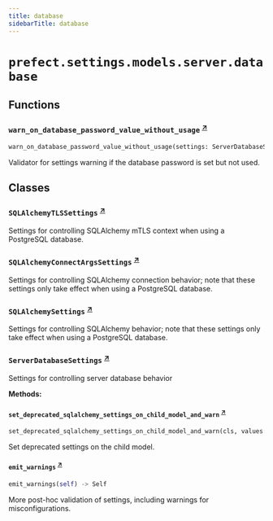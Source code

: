 ```yaml
---
title: database
sidebarTitle: database
---
```


# `prefect.settings.models.server.database`

## Functions

### `warn_on_database_password_value_without_usage` <sup><a href="https://github.com/PrefectHQ/prefect/blob/main/src/prefect/settings/models/server/database.py#L324" target="_blank">↗</a></sup>

```python
warn_on_database_password_value_without_usage(settings: ServerDatabaseSettings) -> None
```


Validator for settings warning if the database password is set but not used.


## Classes

### `SQLAlchemyTLSSettings` <sup><a href="https://github.com/PrefectHQ/prefect/blob/main/src/prefect/settings/models/server/database.py#L18" target="_blank">↗</a></sup>


Settings for controlling SQLAlchemy mTLS context when
using a PostgreSQL database.


### `SQLAlchemyConnectArgsSettings` <sup><a href="https://github.com/PrefectHQ/prefect/blob/main/src/prefect/settings/models/server/database.py#L54" target="_blank">↗</a></sup>


Settings for controlling SQLAlchemy connection behavior; note that these settings only take effect when
using a PostgreSQL database.


### `SQLAlchemySettings` <sup><a href="https://github.com/PrefectHQ/prefect/blob/main/src/prefect/settings/models/server/database.py#L89" target="_blank">↗</a></sup>


Settings for controlling SQLAlchemy behavior; note that these settings only take effect when
using a PostgreSQL database.


### `ServerDatabaseSettings` <sup><a href="https://github.com/PrefectHQ/prefect/blob/main/src/prefect/settings/models/server/database.py#L135" target="_blank">↗</a></sup>


Settings for controlling server database behavior


**Methods:**

#### `set_deprecated_sqlalchemy_settings_on_child_model_and_warn` <sup><a href="https://github.com/PrefectHQ/prefect/blob/main/src/prefect/settings/models/server/database.py#L289" target="_blank">↗</a></sup>

```python
set_deprecated_sqlalchemy_settings_on_child_model_and_warn(cls, values: dict[str, Any]) -> dict[str, Any]
```

Set deprecated settings on the child model.


#### `emit_warnings` <sup><a href="https://github.com/PrefectHQ/prefect/blob/main/src/prefect/settings/models/server/database.py#L318" target="_blank">↗</a></sup>

```python
emit_warnings(self) -> Self
```

More post-hoc validation of settings, including warnings for misconfigurations.

